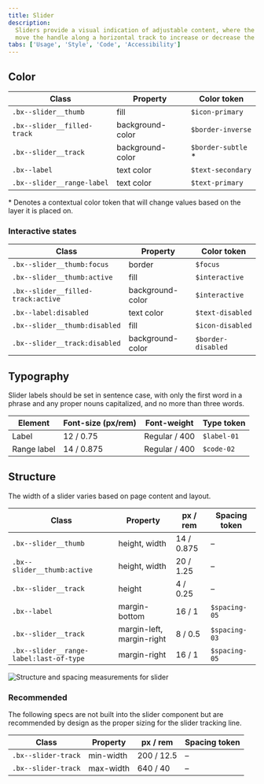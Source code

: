 ```yaml
---
title: Slider
description:
  Sliders provide a visual indication of adjustable content, where the user can
  move the handle along a horizontal track to increase or decrease the value.
tabs: ['Usage', 'Style', 'Code', 'Accessibility']
---
```


## Color

| Class                       | Property         | Color token         |
| --------------------------- | ---------------- | ------------------- |
| `.bx--slider__thumb`        | fill             | `$icon-primary`     |
| `.bx--slider__filled-track` | background-color | `$border-inverse`   |
| `.bx--slider__track`        | background-color | `$border-subtle` \* |
| `.bx--label`                | text color       | `$text-secondary`   |
| `.bx--slider__range-label`  | text color       | `$text-primary`     |

<Caption>
  * Denotes a contextual color token that will change values based on the layer
  it is placed on.
</Caption>

### Interactive states

| Class                              | Property         | Color token        |
| ---------------------------------- | ---------------- | ------------------ |
| `.bx--slider__thumb:focus`         | border           | `$focus`           |
| `.bx--slider__thumb:active`        | fill             | `$interactive`     |
| `.bx--slider__filled-track:active` | background-color | `$interactive`     |
| `.bx--label:disabled`              | text color       | `$text-disabled`   |
| `.bx--slider__thumb:disabled`      | fill             | `$icon-disabled`   |
| `.bx--slider__track:disabled`      | background-color | `$border-disabled` |

## Typography

Slider labels should be set in sentence case, with only the first word in a
phrase and any proper nouns capitalized, and no more than three words.

| Element     | Font-size (px/rem) | Font-weight   | Type token  |
| ----------- | ------------------ | ------------- | ----------- |
| Label       | 12 / 0.75          | Regular / 400 | `$label-01` |
| Range label | 14 / 0.875         | Regular / 400 | `$code-02`  |

## Structure

The width of a slider varies based on page content and layout.

| Class                                   | Property                  | px / rem   | Spacing token |
| --------------------------------------- | ------------------------- | ---------- | ------------- |
| `.bx--slider__thumb`                    | height, width             | 14 / 0.875 | –             |
| `.bx--slider__thumb:active`             | height, width             | 20 / 1.25  | –             |
| `.bx--slider__track`                    | height                    | 4 / 0.25   | –             |
| `.bx--label`                            | margin-bottom             | 16 / 1     | `$spacing-05` |
| `.bx--slider__track`                    | margin-left, margin-right | 8 / 0.5    | `$spacing-03` |
| `.bx--slider__range-label:last-of-type` | margin-right              | 16 / 1     | `$spacing-05` |

<div className="image--fixed">

![Structure and spacing measurements for slider](images/slider-style-1.png)

</div>

### Recommended

The following specs are not built into the slider component but are recommended
by design as the proper sizing for the slider tracking line.

| Class               | Property  | px / rem   | Spacing token |
| ------------------- | --------- | ---------- | ------------- |
| `.bx--slider-track` | min-width | 200 / 12.5 | –             |
| `.bx--slider-track` | max-width | 640 / 40   | –             |
